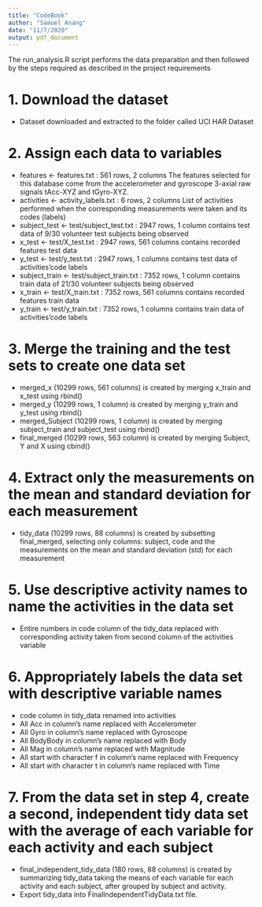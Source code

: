 ```yaml
---
title: "CodeBook"
author: "Samuel Anang"
date: "11/7/2020"
output: pdf_document
---
```

The run_analysis.R script performs the data preparation and then followed by the steps required as described in the project requirements

# 1. **Download the dataset**
+ Dataset downloaded and extracted to the folder called UCI HAR Dataset

# 2. **Assign each data to variables**
+ features <- features.txt : 561 rows, 2 columns
The features selected for this database come from the accelerometer and gyroscope 3-axial raw signals tAcc-XYZ and tGyro-XYZ.
+ activities <- activity_labels.txt : 6 rows, 2 columns
List of activities performed when the corresponding measurements were taken and its codes (labels)
+ subject_test <- test/subject_test.txt : 2947 rows, 1 column
contains test data of 9/30 volunteer test subjects being observed
+ x_test <- test/X_test.txt : 2947 rows, 561 columns
contains recorded features test data
+ y_test <- test/y_test.txt : 2947 rows, 1 columns
contains test data of activities’code labels
+ subject_train <- test/subject_train.txt : 7352 rows, 1 column
contains train data of 21/30 volunteer subjects being observed
+ x_train <- test/X_train.txt : 7352 rows, 561 columns
contains recorded features train data
+ y_train <- test/y_train.txt : 7352 rows, 1 columns
contains train data of activities’code labels

# 3. **Merge the training and the test sets to create one data set**
+ merged_x (10299 rows, 561 columns) is created by merging x_train and x_test using rbind()
+ merged_y (10299 rows, 1 column) is created by merging y_train and y_test using rbind()
+ merged_Subject (10299 rows, 1 column) is created by merging subject_train and subject_test using rbind()
+ final_merged (10299 rows, 563 column) is created by merging Subject, Y and X using cbind()

# 4. **Extract only the measurements on the mean and standard deviation for each measurement**
+ tidy_data (10299 rows, 88 columns) is created by subsetting final_merged, selecting only columns: subject, code and the measurements on the mean and standard deviation (std) for each measurement

# 5. **Use descriptive activity names to name the activities in the data set**
+ Entire numbers in code column of the tidy_data replaced with corresponding activity taken from second column of the activities variable

# 6. **Appropriately labels the data set with descriptive variable names**
+ code column in tidy_data renamed into activities
+ All Acc in column’s name replaced with Accelerometer
+ All Gyro in column’s name replaced with Gyroscope
+ All BodyBody in column’s name replaced with Body
+ All Mag in column’s name replaced with Magnitude
+ All start with character f in column’s name replaced with Frequency
+ All start with character t in column’s name replaced with Time

# 7. **From the data set in step 4, create a second, independent tidy data set with the average of each variable for each activity and each subject**
+ final_independent_tidy_data (180 rows, 88 columns) is created by summarizing tidy_data taking the means of each variable for each activity and each subject, after grouped by subject and activity.
+ Export tidy_data into FinalIndependentTidyData.txt file.